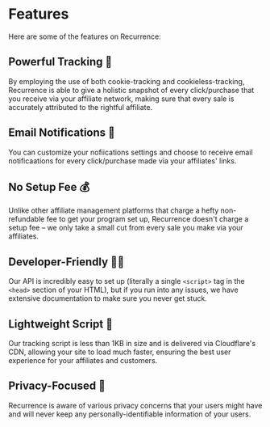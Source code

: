 # Features

Here are some of the features on Recurrence:

## Powerful Tracking 🔗
By employing the use of both cookie-tracking and cookieless-tracking, Recurrence is able to give a holistic snapshot of every click/purchase that you receive via your affiliate network, making sure that every sale is accurately attributed to the rightful affiliate.

## Email Notifications 📨
You can customize your nofiications settings and choose to receive email notificaations for every click/purchase made via your affiliates' links.

## No Setup Fee 💰
Unlike other affiliate management platforms that charge a hefty non-refundable fee to get your program set up, Recurrence doesn't charge a setup fee – we only take a small cut from every sale you make via your affiliates.

## Developer-Friendly 👨‍💻
Our API is incredibly easy to set up (literally a single `<script>` tag in the `<head>` section of your HTML), but if you run into any issues, we have extensive documentation to make sure you never get stuck.

## Lightweight Script 🚅
Our tracking script is less than 1KB in size and is delivered via Cloudflare's CDN, allowing your site to load much faster, ensuring the best user experience for your affiliates and customers.

## Privacy-Focused 🔐
Recurrence is aware of various privacy concerns that your users might have and will never keep any personally-identifiable information of your users.
